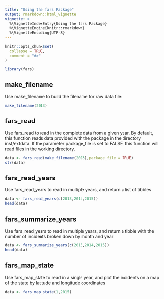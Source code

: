 ```yaml
---
title: "Using the fars Package"
output: rmarkdown::html_vignette
vignette: >
  %\VignetteIndexEntry{Using the fars Package}
  %\VignetteEngine{knitr::rmarkdown}
  %\VignetteEncoding{UTF-8}
---
```


```r
knitr::opts_chunk$set(
  collapse = TRUE,
  comment = "#>"
)
```

```r
library(fars)
```

## make_filename  
Use make_filename to build the filename for raw data file:
```r
make_filename(2013)
```

## fars_read   
Use fars_read to read in the complete data from a given year. By default, this function reads data provided with the package in the directory inst/extdata. If the parameter package_file is set to FALSE, this function will read files in the working directory.
```r
data <- fars_read(make_filename(2013),package_file = TRUE)
str(data)
```

## fars_read_years  
Use fars_read_years to read in multiple years, and return a list of tibbles
```r
data <- fars_read_years(c(2013,2014,2015))
head(data)
```

## fars_summarize_years  
Use fars_read_years to read in multiple years, and return a tibble with the number
of incidents broken down by month and year
```r
data <- fars_summarize_years(c(2013,2014,2015))
head(data)
```

## fars_map_state  
Use fars_map_state to read in a single year, and plot the incidents
on a map of the state by latitude and longitude coordinates
```r
data <- fars_map_state(1,2015)
```
